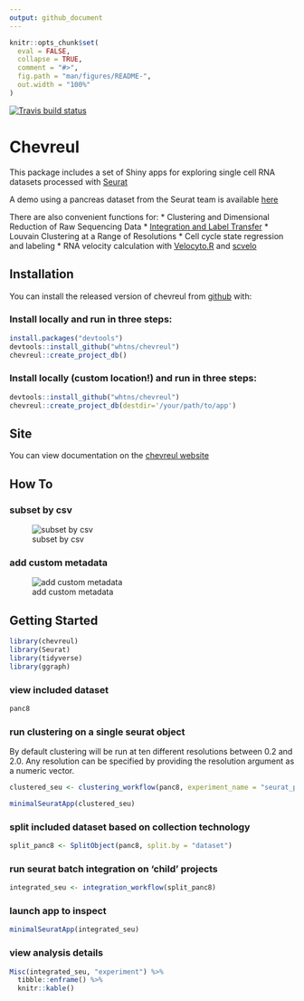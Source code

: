 ```yaml
---
output: github_document
---
```


<!-- README.md is generated from README.Rmd. Please edit that file -->

```r
knitr::opts_chunk$set(
  eval = FALSE,
  collapse = TRUE,
  comment = "#>",
  fig.path = "man/figures/README-",
  out.width = "100%"
)
```

<!-- badges: start -->
<!-- badges: end -->

<!-- badges: start -->
[![Travis build status](https://travis-ci.org/whtns/chevreul.svg?branch=master)](https://travis-ci.org/whtns/chevreul)
<!-- badges: end -->

# Chevreul

This package includes a set of Shiny apps for exploring single cell RNA datasets processed with <a href="https://github.com/satijalab/seurat" target="_blank" rel="noopener noreferrer">Seurat</a>

A demo using a pancreas dataset from the Seurat team is available <a href="http://cobriniklab.saban-chla.usc.edu:3838/chevreul_demo/" target="_blank" rel="noopener noreferrer">here</a>

There are also convenient functions for:
* Clustering and Dimensional Reduction of Raw Sequencing Data
* <a href="https://satijalab.org/seurat/v3.0/pancreas_integration_label_transfer.html" target="_blank" rel="noopener noreferrer">Integration and Label Transfer</a>
* Louvain Clustering at a Range of Resolutions 
* Cell cycle state regression and labeling
* RNA velocity calculation with <a href="https://velocyto.org/" target="_blank" rel="noopener noreferrer">Velocyto.R</a> and <a href="https://scvelo.readthedocs.io/" target="_blank" rel="noopener noreferrer">scvelo</a>

## Installation

You can install the released version of chevreul from <a href="https://github.com/whtns/chevreul" target="_blank" rel="noopener noreferrer">github</a> with:

### Install locally and run in three steps:

```r
install.packages("devtools")
devtools::install_github("whtns/chevreul")
chevreul::create_project_db()
```

### Install locally (custom location!) and run in three steps:
```r
devtools::install_github("whtns/chevreul")
chevreul::create_project_db(destdir='/your/path/to/app')
```

## Site

You can view documentation on the <a href="https://whtns.github.io/chevreul" target="_blank" rel="noopener noreferrer">chevreul website</a>

## How To 

### subset by csv

![subset by csv](README_docs/subset_by_csv.gif)

### add custom metadata

![add custom metadata](README_docs/add_arbitrary_metadata.gif)

## Getting Started 

```r
library(chevreul)
library(Seurat)
library(tidyverse)
library(ggraph)
```

### view included dataset 

```r
panc8
```

### run clustering on a single seurat object

By default clustering will be run at ten different resolutions between 0.2 and 2.0. Any resolution can be specified by providing the resolution argument as a numeric vector.

```r
clustered_seu <- clustering_workflow(panc8, experiment_name = "seurat_pancreas", organism = "human")
```

```r
minimalSeuratApp(clustered_seu)
```

### split included dataset based on collection technology 

```r
split_panc8 <- SplitObject(panc8, split.by = "dataset")

```

### run seurat batch integration on 'child' projects

```r
integrated_seu <- integration_workflow(split_panc8)
```

### launch app to inspect

```r

minimalSeuratApp(integrated_seu)

```

### view analysis details

```r
Misc(integrated_seu, "experiment") %>% 
  tibble::enframe() %>% 
  knitr::kable()
```

